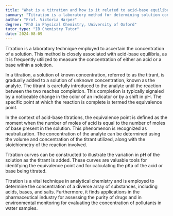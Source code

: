 ```yaml
---
title: "What is a titration and how is it related to acid-base equilibria?"
summary: "Titration is a laboratory method for determining solution concentration, particularly useful for assessing the concentration of acids or bases in relation to acid-base equilibria."
author: "Prof. Victoria Harper"
degree: "PhD in Physical Chemistry, University of Oxford"
tutor_type: "IB Chemistry Tutor"
date: 2024-08-09
---
```


Titration is a laboratory technique employed to ascertain the concentration of a solution. This method is closely associated with acid-base equilibria, as it is frequently utilized to measure the concentration of either an acid or a base within a solution.

In a titration, a solution of known concentration, referred to as the titrant, is gradually added to a solution of unknown concentration, known as the analyte. The titrant is carefully introduced to the analyte until the reaction between the two reaches completion. This completion is typically signaled by a noticeable change in the color of an indicator or by a shift in pH. The specific point at which the reaction is complete is termed the equivalence point.

In the context of acid-base titrations, the equivalence point is defined as the moment when the number of moles of acid is equal to the number of moles of base present in the solution. This phenomenon is recognized as neutralization. The concentration of the analyte can be determined using the volume and concentration of the titrant utilized, along with the stoichiometry of the reaction involved.

Titration curves can be constructed to illustrate the variation in pH of the solution as the titrant is added. These curves are valuable tools for identifying the equivalence point and for calculating the pKa of the acid or base being titrated.

Titration is a vital technique in analytical chemistry and is employed to determine the concentration of a diverse array of substances, including acids, bases, and salts. Furthermore, it finds applications in the pharmaceutical industry for assessing the purity of drugs and in environmental monitoring for evaluating the concentration of pollutants in water samples.
    